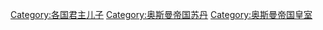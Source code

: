 [[Category:各国君主儿子|Category:各国君主儿子]]
[[Category:奥斯曼帝国苏丹|Category:奥斯曼帝国苏丹]]
[[Category:奥斯曼帝国皇室|Category:奥斯曼帝国皇室]]